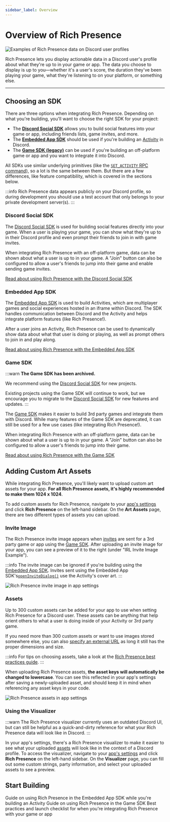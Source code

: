 ```yaml
---
sidebar_label: Overview
---
```


# Overview of Rich Presence

![Examples of Rich Presence data on Discord user profiles](images/rich-presence-examples.png)

Rich Presence lets you display actionable data in a Discord user's profile about what they're up to in your game or app. The data you choose to display is up to you—whether it's a user's score, the duration they've been playing your game, what they're listening to on your platform, or something else.

---

## Choosing an SDK

There are three options when integrating Rich Presence. Depending on what you're building, you'll want to choose the right SDK for your project:

- The **[Discord Social SDK](/docs/rich-presence/overview#discord-social-sdk)** allows you to build social features into your game or app, including friends lists, game invites, and more.
- The **[Embedded App SDK](/docs/rich-presence/overview#embedded-app-sdk)** should be used if you're building an [Activity](/docs/activities/overview) in Discord.
- The **[Game SDK (legacy)](/docs/rich-presence/overview#game-sdk)** can be used if you're building an off-platform game or app and you want to integrate it into Discord.

All SDKs use similar underlying primitives (like the [`SET_ACTIVITY` RPC command](/docs/topics/rpc#setactivity)), so a lot is the same between them. But there are a few differences, like feature compatibility, which is covered in the sections below.

:::info
Rich Presence data appears publicly on your Discord profile, so during development you should use a test account that only belongs to your private development server(s).
:::

### Discord Social SDK

The [Discord Social SDK](/docs/discord-social-sdk/overview) is used for building social features directly into your game. When a user is playing your game, you can show what they're up to in their Discord profile and even prompt their friends to join in with game invites.

When integrating Rich Presence with an off-platform game, data can be shown about what a user is up to in your game. A "Join" button can also be configured to allow a user's friends to jump into their game and enable sending game invites.

[Read about using Rich Presence with the Discord Social SDK](/docs/rich-presence/using-with-the-discord-social-sdk)

### Embedded App SDK

The [Embedded App SDK](/docs/developer-tools/embedded-app-sdk) is used to build Activities, which are multiplayer games and social experiences hosted in an iframe within Discord. The SDK handles communication between Discord and the Activity and helps integrate platform features (like Rich Presence!).

After a user joins an Activity, Rich Presence can be used to dynamically show data about what that user is doing or playing, as well as prompt others to join in and play along.

[Read about using Rich Presence with the Embedded App SDK](/docs/rich-presence/using-with-the-embedded-app-sdk)

### Game SDK

:::warn
**The Game SDK has been archived.**

We recommend using the [Discord Social SDK](/docs/discord-social-sdk/overview) for new projects.

Existing projects using the Game SDK will continue to work, but we encourage you to migrate to the [Discord Social SDK](/docs/discord-social-sdk/overview) for new features and updates.
:::

The [Game SDK](/docs/developer-tools/game-sdk) makes it easier to build 3rd party games and integrate them with Discord. While many features of the Game SDK are deprecated, it can still be used for a few use cases (like integrating Rich Presence!).

When integrating Rich Presence with an off-platform game, data can be shown about what a user is up to in your game. A "Join" button can also be configured to allow a user's friends to jump into their game.

[Read about using Rich Presence with the Game SDK](/docs/rich-presence/using-with-the-game-sdk)

## Adding Custom Art Assets

While integrating Rich Presence, you'll likely want to upload custom art assets for your app. **For all Rich Presence assets, it's highly recommended to make them 1024 x 1024**.

To add custom assets for Rich Presence, navigate to your [app's settings](https://discord.com/developers/applications) and click **Rich Presence** on the left-hand sidebar. On the **Art Assets** page, there are two different types of assets you can upload. 

### Invite Image

The Rich Presence invite image appears when [invites](/docs/developer-tools/game-sdk#sendinvite) are sent for a 3rd party game or app using the [Game SDK](/docs/rich-presence/overview#game-sdk). After uploading an invite image for your app, you can see a preview of it to the right (under "IRL Invite Image Example").

:::info
The invite image can be ignored if you're building using the [Embedded App SDK](/docs/rich-presence/overview#embedded-app-sdk). Invites sent using the Embedded App SDK's[`openInviteDialog()`](/docs/developer-tools/embedded-app-sdk#openinvitedialog) use the Activity's cover art.
:::

![Rich Presence invite image in app settings](images/rich-presence-invite-image.png)

### Assets

Up to 300 custom assets can be added for your app to use when setting Rich Presence for a Discord user. These assets can be anything that help orient others to what a user is doing inside of your Activity or 3rd party game.

If you need more than 300 custom assets or want to use images stored somewhere else, you can also [specify an external URL](/docs/events/gateway-events#activity-object-activity-asset-image) as long it still has the proper dimensions and size.

:::info
For tips on choosing assets, take a look at the [Rich Presence best practices guide](/docs/rich-presence/best-practices#have-interesting-expressive-art).
:::

When uploading Rich Presence assets, **the asset keys will automatically be changed to lowercase**. You can see this reflected in your app's settings after saving a newly-uploaded asset, and should keep it in mind when referencing any asset keys in your code.

![Rich Presence assets in app settings](images/rich-presence-asset-images.png)

### Using the Visualizer

:::warn
The Rich Presence visualizer currently uses an outdated Discord UI, but can still be helpful as a quick-and-dirty reference for what your Rich Presence data will look like in Discord. 
:::

In your app's settings, there's a Rich Presence visualizer to make it easier to see what your uploaded [assets](/docs/rich-presence/overview#assets) will look like in the context of a Discord profile. To access the visualizer, navigate to your [app's settings](https://discord.com/developers/applications) and click **Rich Presence** on the left-hand sidebar. On the **Visualizer** page, you can fill out some custom strings, party information, and select your uploaded assets to see a preview.

## Start Building

<Container>
  <Card title="Using Rich Presence with the Embedded App SDK" link="/docs/rich-presence/using-with-the-embedded-app-sdk">
    Guide on using Rich Presence in the Embedded App SDK while you're building an Activity
  </Card>
  <Card title="Using Rich Presence with the Game SDK" link="/docs/rich-presence/using-with-the-game-sdk">
    Guide on using Rich Presence in the Game SDK
  </Card>
  <Card title="Designing your Data for Rich Presence" link="/docs/rich-presence/best-practices">
    Best practices and launch checklist for when you're integrating Rich Presence with your game or app
  </Card>
</Container>